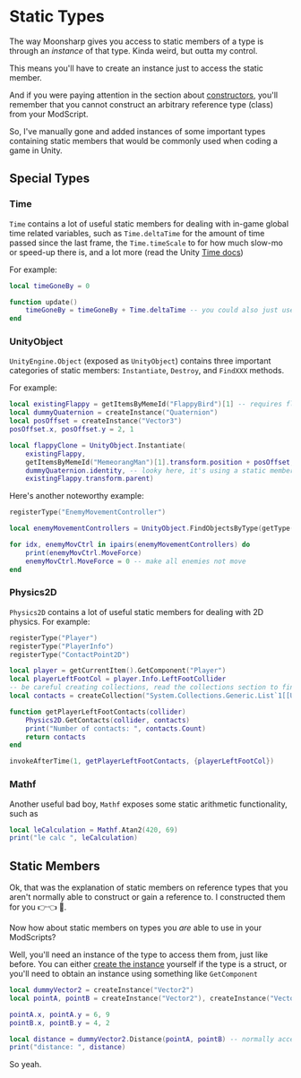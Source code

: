 # Static Types

The way Moonsharp gives you access to static members of a type is through an _instance_ of that type. Kinda weird, but outta my control.

This means you'll have to create an instance just to access the static member.

And if you were paying attention in the section about [constructors](/docs/guides/constructors), you'll remember that you cannot construct an arbitrary reference type (class) from your ModScript.

So, I've manually gone and added instances of some important types containing static members that would be commonly used when coding a game in Unity.

## Special Types

### Time

`Time` contains a lot of useful static members for dealing with in-game global time related variables, such as `Time.deltaTime` for the amount of time passed since the last frame, the `Time.timeScale` to for how much slow-mo or speed-up there is, and a lot more (read the Unity [Time docs](https://docs.unity3d.com/ScriptReference/Time.html))

For example:

```lua {4}
local timeGoneBy = 0

function update()
    timeGoneBy = timeGoneBy + Time.deltaTime -- you could also just use Time.time for all this but this is a pedantic example.
end
```

### UnityObject

`UnityEngine.Object` (exposed as `UnityObject`) contains three important categories of static members: `Instantiate`, `Destroy`, and `FindXXX` methods.

For example:

```lua {6}
local existingFlappy = getItemsByMemeId("FlappyBird")[1] -- requires flappy bird already in the level
local dummyQuaternion = createInstance("Quaternion")
local posOffset = createInstance("Vector3")
posOffset.x, posOffset.y = 2, 1

local flappyClone = UnityObject.Instantiate(
    existingFlappy,
    getItemsByMemeId("MemeorangMan")[1].transform.position + posOffset,
    dummyQuaternion.identity, -- looky here, it's using a static member! (more on this later)
    existingFlappy.transform.parent)
```

Here's another noteworthy example:

```lua {3}
registerType("EnemyMovementController")

local enemyMovementControllers = UnityObject.FindObjectsByType(getType("EnemyMovementController"), 0);

for idx, enemyMovCtrl in ipairs(enemyMovementControllers) do
    print(enemyMovCtrl.MoveForce)
    enemyMovCtrl.MoveForce = 0 -- make all enemies not move
end
```

### Physics2D

`Physics2D` contains a lot of useful static members for dealing with 2D physics. For example:

```lua {11}
registerType("Player")
registerType("PlayerInfo")
registerType("ContactPoint2D")

local player = getCurrentItem().GetComponent("Player")
local playerLeftFootCol = player.Info.LeftFootCollider
-- be careful creating collections, read the collections section to find out why
local contacts = createCollection("System.Collections.Generic.List`1[[UnityEngine.ContactPoint2D, UnityEngine]]")

function getPlayerLeftFootContacts(collider)
    Physics2D.GetContacts(collider, contacts)
    print("Number of contacts: ", contacts.Count)
    return contacts
end

invokeAfterTime(1, getPlayerLeftFootContacts, {playerLeftFootCol})
```

### Mathf

Another useful bad boy, `Mathf` exposes some static arithmetic functionality, such as

```lua {1}
local leCalculation = Mathf.Atan2(420, 69)
print("le calc ", leCalculation)
```

## Static Members

Ok, that was the explanation of static members on reference types that you aren't normally able to construct or gain a reference to. I constructed them for you 👉👈 🥹.

Now how about static members on types you _are_ able to use in your ModScripts?

Well, you'll need an instance of the type to access them from, just like before. You can either [create the instance](/docs/guides/constructors) yourself if the type is a struct, or you'll need to obtain an instance using something like `GetComponent`

```lua {7}
local dummyVector2 = createInstance("Vector2")
local pointA, pointB = createInstance("Vector2"), createInstance("Vector2")

pointA.x, pointA.y = 6, 9
pointB.x, pointB.y = 4, 2

local distance = dummyVector2.Distance(pointA, pointB) -- normally accessed as Vector2.Distance in C# Unity
print("distance: ", distance)
```

So yeah.

